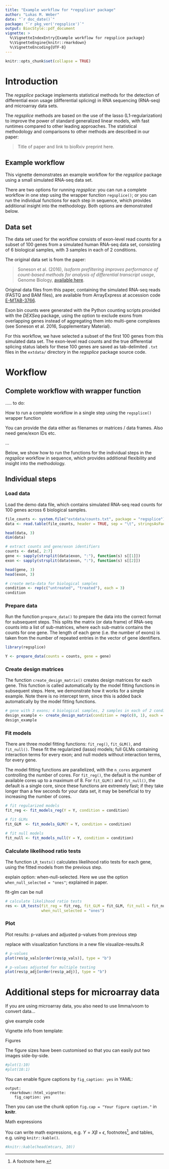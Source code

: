 ```yaml
---
title: "Example workflow for *regsplice* package"
author: "Lukas M. Weber"
date: "`r doc_date()`"
package: "`r pkg_ver('regsplice')`"
output: BiocStyle::pdf_document
vignette: >
  %\VignetteIndexEntry{Example workflow for regsplice package}
  %\VignetteEngine{knitr::rmarkdown}
  %\VignetteEncoding{UTF-8}
---
```


```r
knitr::opts_chunk$set(collapse = TRUE)
```

\pagebreak



# Introduction

The *regsplice* package implements statistical methods for the detection of differential exon usage (differential splicing) in RNA sequencing (RNA-seq) and microarray data sets.

The *regsplice* methods are based on the use of the lasso (L1-regularization) to improve the power of standard generalized linear models, with fast runtimes compared to other leading approaches. The statistical methodology and comparisons to other methods are described in our paper:

> Title of paper and link to bioRxiv preprint here.



## Example workflow

This vignette demonstrates an example workflow for the *regsplice* package using a small simulated RNA-seq data set.

There are two options for running *regsplice*: you can run a complete workflow in one step using the wrapper function `regsplice()`; or you can run the individual functions for each step in sequence, which provides additional insight into the methodology. Both options are demonstrated below.



## Data set

The data set used for the workflow consists of exon-level read counts for a subset of 100 genes from a simulated human RNA-seq data set, consisting of 6 biological samples, with 3 samples in each of 2 conditions.

The original data set is from the paper:

> Soneson et al. (2016), *Isoform prefiltering improves performance of count-based methods for analysis of differential transcript usage*, Genome Biology, [available here](https://genomebiology.biomedcentral.com/articles/10.1186/s13059-015-0862-3).

Original data files from this paper, containing the simulated RNA-seq reads (FASTQ and BAM files), are available from ArrayExpress at accession code [E-MTAB-3766](http://www.ebi.ac.uk/arrayexpress/experiments/E-MTAB-3766/).

Exon bin counts were generated with the Python counting scripts provided with the *DEXSeq* package, using the option to exclude exons from overlapping genes instead of aggregating them into multi-gene complexes (see Soneson et al. 2016, Supplementary Material).

For this workflow, we have selected a subset of the first 100 genes from this simulated data set. The exon-level read counts and the true differential splicing status labels for these 100 genes are saved as tab-delimited `.txt` files in the `extdata/` directory in the *regsplice* package source code.



# Workflow

## Complete workflow with wrapper function

..... to do:

How to run a complete workflow in a single step using the `regsplice()` wrapper function

You can provide the data either as filenames or matrices / data frames. Also need gene/exon IDs etc.

...

Below, we show how to run the functions for the individual steps in the *regsplice* workflow in sequence, which provides additional flexibility and insight into the methodology.



## Individual steps

### Load data

Load the demo data file, which contains simulated RNA-seq read counts for 100 genes across 6 biological samples.

\vspace{6pt}

```r
file_counts <- system.file("extdata/counts.txt", package = "regsplice")
data <- read.table(file_counts, header = TRUE, sep = "\t", stringsAsFactors = FALSE)

head(data, 3)
dim(data)

# extract counts and gene/exon identifiers
counts <- data[, 2:7]
gene <- sapply(strsplit(data$exon, ":"), function(s) s[[1]])
exon <- sapply(strsplit(data$exon, ":"), function(s) s[[2]])

head(gene, 3)
head(exon, 3)

# create meta-data for biological samples
condition <- rep(c("untreated", "treated"), each = 3)
condition
```



### Prepare data

Run the function `prepare_data()` to prepare the data into the correct format for subsequent steps. This splits the matrix (or data frame) of RNA-seq counts into a list of sub-matrices, where each sub-matrix contains the counts for one gene. The length of each gene (i.e. the number of exons) is taken from the number of repeated entries in the vector of gene identifiers.

\vspace{6pt}

```r
library(regsplice)

Y <- prepare_data(counts = counts, gene = gene)
```



### Create design matrices

The function `create_design_matrix()` creates design matrices for each gene. This function is called automatically by the model fitting functions in subsequent steps. Here, we demonstrate how it works for a simple example. Note there is no intercept term, since this is added back automatically by the model fitting functions.

\vspace{6pt}

```r
# gene with 3 exons; 4 biological samples, 2 samples in each of 2 conditions
design_example <- create_design_matrix(condition = rep(c(0, 1), each = 2), n_exons = 3)
design_example
```



### Fit models

There are three model fitting functions: `fit_reg()`, `fit_GLM()`, and `fit_null()`. These fit the regularized (lasso) models; full GLMs containing interaction terms for every exon; and null models without interaction terms, for every gene.

The model fitting functions are parallelized, with the `n_cores` argument controlling the number of cores. For `fit_reg()`, the default is the number of available cores up to a maximum of 8. For `fit_GLM()` and `fit_null()`, the default is a single core, since these functions are extremely fast; if they take longer than a few seconds for your data set, it may be beneficial to try increasing the number of cores.

\vspace{6pt}

```r
# fit regularized models
fit_reg <- fit_models_reg(Y = Y, condition = condition)

# fit GLMs
fit_GLM  <- fit_models_GLM(Y = Y, condition = condition)

# fit null models
fit_null <- fit_models_null(Y = Y, condition = condition)
```



### Calculate likelihood ratio tests

The function `LR_tests()` calculates likelihood ratio tests for each gene, using the fitted models from the previous step.

explain option: when-null-selected. Here we use the option `when_null_selected = "ones"`; explained in paper.

fit-glm can be null

```r
# calculate likelihood ratio tests
res <- LR_tests(fit_reg = fit_reg, fit_GLM = fit_GLM, fit_null = fit_null, 
                when_null_selected = "ones")
```



### Plot

Plot results: p-values and adjusted p-values from previous step

replace with visualization functions in a new file visualize-results.R

```r
# p-values
plot(res$p_vals[order(res$p_vals)], type = "b")

# p-values adjusted for multiple testing
plot(res$p_adj[order(res$p_adj)], type = "b")
```



# Additional steps for microarray data

If you are using microarray data, you also need to use limma/voom to convert data...

give example code






Vignette info from template:


Figures

The figure sizes have been customised so that you can easily put two images side-by-side. 

```r
#plot(1:10)
#plot(10:1)
```

You can enable figure captions by `fig_caption: yes` in YAML:

    output:
      rmarkdown::html_vignette:
        fig_caption: yes

Then you can use the chunk option `fig.cap = "Your figure caption."` in **knitr**.



Math expressions

You can write math expressions, e.g. $Y = X\beta + \epsilon$, footnotes^[A footnote here.], and tables, e.g. using `knitr::kable()`.

```r
#knitr::kable(head(mtcars, 10))
```


